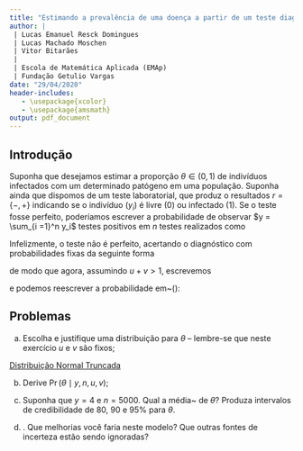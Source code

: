 ```yaml
---
title: "Estimando a prevalência de uma doença a partir de um teste diagnóstico"
author: |
 | Lucas Emanuel Resck Domingues
 | Lucas Machado Moschen
 | Vitor Bitarães
 | 
 | Escola de Matemática Aplicada (EMAp)
 | Fundação Getulio Vargas
date: "29/04/2020"
header-includes:
   - \usepackage{xcolor}
   - \usepackage{amsmath}
output: pdf_document
---
```


## Introdução

Suponha que desejamos estimar a proporção $\theta \in (0, 1)$ de indivíduos infectados com um determinado patógeno em uma população.
Suponha ainda que dispomos de um teste laboratorial, que produz o resultados $r = \{-, +\}$ indicando se o indivíduo ($y_i$) é livre ($0$) ou infectado ($1$).
Se o teste fosse perfeito, poderíamos escrever a probabilidade de observar $y = \sum_{i =1}^n y_i$ testes positivos em $n$ testes realizados como\footnote{Porquê?}

\begin{equation}
\label{eq:prev_simple}
 \operatorname{Pr}\left( y \mid \theta, n \right) = \binom{n}{y} \theta^y (1-\theta)^{n-y}. 
\end{equation}

Infelizmente, o teste não é perfeito, acertando o diagnóstico com probabilidades fixas da seguinte forma\footnote{Naturalmente, $u, v \in (0, 1) \times (0, 1)$, levando em conta a restrição $u + v > 1$.}

\begin{align}
%  \operatorname{Pr}\left(\right)
 \operatorname{Pr}\left(\ r = + \mid y_i = 0 \right) &:= 1-u,\\
 \operatorname{Pr}\left( r = - \mid y_i = 1 \right) &:= 1-v,
\end{align}

de modo que agora, assumindo $u + v > 1$, escrevemos\footnote{Exercício bônus: mostre porquê.}

\begin{equation}
   \begin{split}
  \operatorname{Pr}\left(r = + \mid \theta, u, v \right) &= Pr\left(r = + \mid y_i = 0\right)Pr\left(y_i = 0\right) + Pr\left(r = + \mid y_i = 1\right)Pr\left(y_i = 1\right) \\
  &= Pr\left(r = + \mid y_i = 0\right)Pr\left(y_i = 0\right) + (1 - Pr\left(r = - \mid y_i = 1\right))Pr\left(y_i = 1\right) \\
  &= (1 - u)(1 - \theta) + (1 - (1 - v))\theta \\
  &= 1 - u + \theta(u + v - 1)
   \end{split}
\end{equation}
e podemos reescrever a probabilidade em~(\ref{eq:prev_simple}):
\begin{equation}
 \operatorname{Pr}\left(y \mid \theta, n, u, v\right) = \binom{n}{y} \left[ 1 - u + \theta(u + v - 1) \right]^{y} \left[ u - \theta(u + v - 1)\right]^{n-y}.
\end{equation}





## Problemas

a) Escolha e justifique uma distribuição \textit{a priori} para $\theta$ -- lembre-se que neste exercício $u$ e $v$ são fixos;
 
 \textbf{Resposta:}
 
\textcolor{red}{Uma primeira idea é a distribuição BETA que já conversamos em aula.}

\textcolor{red}{Procurar usadas na biografia. }

\textcolor{red}{O que acham de usar a distribuição normal truncada?}

[Distribuição Normal Truncada](https://en.wikipedia.org/wiki/Truncated_normal_distribution#Definitions)
 
b) Derive $\operatorname{Pr}(\theta \mid y, n, u, v)$;
 
 \textbf{Resposta:}
 
c) Suponha que $y = 4$ e $n = 5000$.
 Qual a média~\textit{a posteriori} de $\theta$?
 Produza intervalos de credibilidade de $80$, $90$ e $95$\% para $\theta$. 
 
 \textbf{Resposta:}
 
d) \textbf{Bônus}. Que melhorias você faria neste modelo? Que outras fontes de incerteza estão sendo ignoradas?
 
 \textbf{Resposta:}